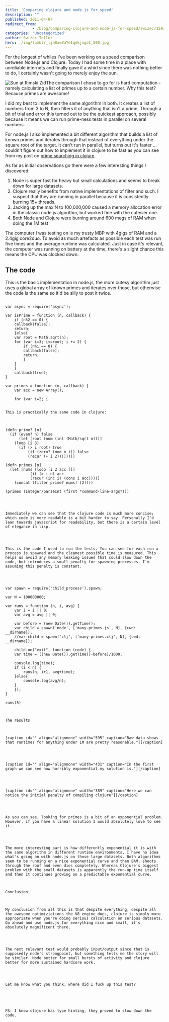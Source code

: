 ```yaml
---
title: 'Comparing clojure and node.js for speed'
description: ""
published: 2011-04-07
redirect_from: 
            - /blog/comparing-clojure-and-node-js-for-speed/swizec/1593
categories: 'Uncategorized'
author: Swizec Teller
hero: ./img/tumblr_lja8awZaYe1qekjngo1_500.jpg
---
```

For the longest of whiles I've been working on a speed comparison between Node.js and Clojure. Today I had some time in a place with unreliable internets and finally gave it a whirl since there was nothing better to do, I certainly wasn't going to merely enjoy the sun.

![](./img/tumblr_lja8awZaYe1qekjngo1_500.jpg "Sun at Rimski Zid")The comparison I chose to go for is hard computation - namely calculating a list of primes up to a certain number. Why this test? Because primes are awesome!

I did my best to implement the same algorithm in both. It creates a list of numbers from 3 to N, then filters it of anything that isn't a prime. Through a bit of trial and error this turned out to be the quickest approach, possibly because it means we can run prime-ness tests in parallel on several numbers.

For node.js I also implemented a bit different algorithm that builds a list of known primes and iterates through that instead of everything under the square root of the target. It can't run in parallel, but turns out it's faster ... couldn't figure out how to implement it in clojure to be fast as you can see from my post on [prime searching in clojure](http://swizec.com/blog/checking-for-primes-dumber-algorithm-is-faster-algorithm/swizec/1580).

As far as initial observations go there were a few interesting things I discovered:

1. Node is super fast for heavy but small calculations and seems to break down for large datasets.
2. Clojure really benefits from native implementations of filter and such. I suspect that they are running in parallel because it is consistently burning 15+ threads.
3. Jacking up the max N to 100,000,000 caused a memory allocation error in the classic node.js algorithm, but worked fine with the cutesier one.
4. Both Node and Clojure were burning around 600 megs of RAM when doing the 1M test

The computer I was testing on is my trusty MBP with 4gigs of RAM and a 2.4gig core2duo. To avoid as much artefacts as possible each test was run five times and the average runtime was calculated. Just in case it's relevant, the computer was running on battery at the time, there's a slight chance this means the CPU was clocked down.

## The code

This is the basic implementation in node.js, the more cutesy algorithm just uses a global array of known primes and iterates over those, but otherwise the code is the same so it'd be silly to post it twice.

```

var async = require('async');

var isPrime = function (n, callback) {
    if (n%2 == 0) {
	callback(false);
	return;
    }else{
	var root = Math.sqrt(n);
	for (var i=3; i<=root; i += 2) {
	    if (n%i == 0) {
		callback(false);
		return;
	    }
	}
    }
    callback(true);
}

var primes = function (n, callback) {
    var acc = new Array();

    for (var i=2; i


This is practically the same code in clojure:



(defn prime? [n]
  (if (even? n) false
      (let [root (num (int (Math/sqrt n)))]
	(loop [i 3]
	  (if (> i root) true
	      (if (zero? (mod n i)) false
		  (recur (+ i 2))))))))

(defn primes [n]
  (let [nums (loop [i 2 acc []]
	       (if (> i n) acc
		   (recur (inc i) (cons i acc))))]
    (concat (filter prime? nums) [2])))

(primes (Integer/parseInt (first *command-line-args*)))




Immediately we can see that the clojure code is much more concise; which code is more readable is a bit harder to say. Personally I'd lean towards javascript for readability, but there is a certain level of elegance in lisp.




This is the code I used to run the tests. You can see for each run a process is spawned and the cleanest possible time is measured. This helps us avoid any memory leaking issues that could slow down the code, but introduces a small penalty for spawning processes. I'm assuming this penalty is constant.




var spawn = require('child_process').spawn;

var N = 100000000;

var runs = function (n, i, avg) {
    var i = i || 0;
    var avg = avg || 0;

    var before = (new Date()).getTime();
    var child = spawn('node', ['many-primes.js', N], {cwd: __dirname});
    //var child = spawn('clj', ['many-primes.clj', N], {cwd: __dirname});

    child.on("exit", function (code) {
	var time = ((new Date()).getTime()-before)/1000;

	console.log(time);
	if (i < n) {
	    runs(n, i+1, avg+time);
	}else{
	    console.log(avg/n);
	}
    });
}

runs(5)



The results



[caption id="" align="alignnone" width="595" caption="Raw data shows that runtimes for anything under 1M are pretty reasonable."][/caption]




[caption id="" align="alignnone" width="431" caption="In the first graph we can see how horribly exponential my solution is."][/caption]




[caption id="" align="alignnone" width="389" caption="Here we can notice the initial penalty of compiling clojure"][/caption]




As you can see, looking for primes is a bit of an exponential problem. However, if you have a linear solution I would absolutely love to see it.




The more interesting part is how differently exponential it is with the same algorithm in different runtime environments. I have no idea what's going on with node.js on those large datasets. Both algorithms seem to be running on a nice exponential curve and then BAM, shoots through the roof and even dies completely. Whereas Clojure's biggest problem with the small datasets is apparently the run-up time itself and then it continues growing on a predictable exponential curve.



Conclusion



My conclusion from all this is that despite everything, despite all the awesome optimiziations the V8 engine does, clojure is simply more appropriate when you're doing serious calculation on serious datasets. Go ahead and use node.js for everything nice and small, it's absolutely magnificent there.




The next relevant test would probably input/output since that is supposedly node's strongpoint, but something tells me the story will be similar. Node better for small bursts of activity and clojure better for more sustained hardcore work.




Let me know what you think, where did I fuck up this test?





PS: I know clojure has type hinting, they proved to slow down the code.
```